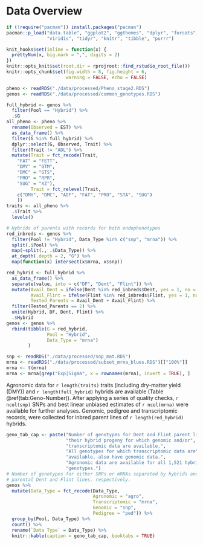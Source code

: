 # Data Overview
```r
if (!require("pacman")) install.packages("pacman")
pacman::p_load("data.table", "ggplot2", "ggthemes", "dplyr", "forcats", 
               "viridis", "tidyr", "knitr", "tibble", "purrr")

knit_hooks$set(inline = function(x) {
  prettyNum(x, big.mark = ",", digits = 2)
})
knitr::opts_knit$set(root.dir = rprojroot::find_rstudio_root_file())
knitr::opts_chunk$set(fig.width = 8, fig.height = 6,
                      warning = FALSE, echo = FALSE)
```

```r
pheno <- readRDS("./data/processed/Pheno_stage2.RDS")
genos <- readRDS("./data/processed/common_genotypes.RDS")

full_hybrid <- genos %>%
  filter(Pool == "Hybrid") %>%
  .$G
all_pheno <- pheno %>%
  rename(Observed = EST) %>%
  as_data_frame() %>%
  filter(G %in% full_hybrid) %>%
  dplyr::select(G, Observed, Trait) %>%
  filter(Trait != "ADL") %>%
  mutate(Trait = fct_recode(Trait, 
    "FAT" = "FETT",
    "DMY" = "GTM",
    "DMC" = "GTS",
    "PRO" = "RPR",
    "SUG" = "XZ"),
         Trait = fct_relevel(Trait, 
    c("DMY", "DMC", "ADF", "FAT", "PRO", "STA", "SUG")
    ))
traits <- all_pheno %>%
  .$Trait %>%
  levels()

# Hybrids of parents with records for both endophenotypes
red_inbreds <- genos %>% 
  filter(Pool != "Hybrid", Data_Type %in% c("snp", "mrna")) %>%
  split(.$Pool) %>%
  map(~split(., .$Data_Type)) %>%
  at_depth(.depth = 2, "G") %>%
  map(function(x) intersect(x$mrna, x$snp))

red_hybrid <- full_hybrid %>%
  as_data_frame() %>%
  separate(value, into = c("DF", "Dent", "Flint")) %>%
  mutate(Avail_Dent = ifelse(Dent %in% red_inbreds$Dent, yes = 1, no = 0),
         Avail_Flint = ifelse(Flint %in% red_inbreds$Flint, yes = 1, no = 0),
         Tested_Parents = Avail_Dent + Avail_Flint) %>%
  filter(Tested_Parents == 2) %>%
  unite(Hybrid, DF, Dent, Flint) %>%
  .$Hybrid
genos <- genos %>%
  rbind(tibble(G = red_hybrid,
               Pool = "Hybrid",
               Data_Type = "mrna")
        )
```

```r
snp <- readRDS("./data/processed/snp_mat.RDS")
mrna <- readRDS("./data/processed/subset_mrna_blues.RDS")[["100%"]]
mrna <- t(mrna)
mrna <- mrna[grep("Exp|Sigma", x = rownames(mrna), invert = TRUE), ]
```



Agronomic data for `r length(traits)` traits (including dry-matter yield (DMY))
and `r length(full_hybrid)` hybrids are available 
(Table \@ref(tab:Geno-Number)).
After applying a series of quality checks, `r ncol(snp)` SNPs and 
best linear unbiased estimates of `r ncol(mrna)` were available for further 
analyses.
Genomic, pedigree and transcriptomic records, were collected for inbred parent 
lines of `r length(red_hybrid)` hybrids.


```r
geno_tab_cap <- paste("Number of genotypes for Dent and Flint parent lines and",
                      "their hybrid progeny for which genomic and/or",
                      "transcriptomic data are available.",
                      "All genotypes for which transcriptomic data are", 
                      "available, also have genomic data.",
                      "Agronomic data are available for all 1,521 hybrid",
                      "genotypes.")
# Number of genotypes for either SNPs or mRNAs separated by hybrids and their
# parental Dent and Flint lines, respectively.
genos %>% 
  mutate(Data_Type = fct_recode(Data_Type,
                                Agronomic = "agro",
                                Transcriptomic = "mrna",
                                Genomic = "snp",
                                Pedigree = "ped")) %>%
  group_by(Pool, Data_Type) %>%
  count() %>%
  rename(`Data Type` = Data_Type) %>%
  knitr::kable(caption = geno_tab_cap, booktabs = TRUE)
```
